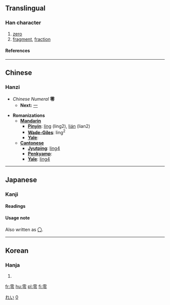 {{see|〇}}
==Translingual==
{{Han stroke|[[Image:零-order.gif]]}}
===Han character===
{{Han char|rn=173|rad=雨|as=05|sn=13|four=1030<sub>7</sub>|canj=一月人戈戈 (MBOII)}}
# [[zero]]
# [[fragment]], [[fraction]]
====References====
{{Han ref|kx=1372.100|dkj=42242|dj=1880.050|hdz=64061.010|uh=96F6|ud=38646|bh=B973|bd=47475}}
----
==Chinese==
===Hanzi===

* ''Chinese Numeral'' '''零'''
** '''Next:''' [[一]]

* '''Romanizations'''
** '''[[Mandarin]]'''
*** '''[[Pinyin]]''': [[líng]] (ling2), [[lián]] (lian2)
*** '''[[Wade-Giles]]''': ling<sup>2</sup>
*** '''[[Yale]]''': 
** '''[[Cantonese]]'''
*** '''[[Jyutping]]''': [[ling4]]
*** '''[[Penkyamp]]''': 
*** '''[[Yale]]''': [[ling4]]
----
==Japanese==
[[Category:1000 Japanese basic words|れい]]
===Kanji===
{{ja-kanji|grade=c|rs=雨05}}
====Readings====
{{ja-readings|on=[[れい]] (rei)|kun=[[おちる]] (ochiru), [[ふる]] (furu), [[こぼれる]] (koboreru)}}

====Usage note====
Also written as [[〇]].
[[Category:Japanese numbers|0]]
----
==Korean==
===Hanja===
{{ko-hanja|hangeul=령>영, 련>연|eumhun=|rv=ryeong>yeong, ryeon>yeon|mr=ryŏng>yŏng, ryŏn>yŏn|y=lyeng>yeng, lyen>yen}}
# {{defn|Korean}}

[[fr:零]]
[[hu:零]]
[[pl:零]]
[[fi:零]]